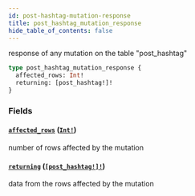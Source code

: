 ```yaml
---
id: post-hashtag-mutation-response
title: post_hashtag_mutation_response
hide_table_of_contents: false
---
```


response of any mutation on the table "post_hashtag"

```graphql
type post_hashtag_mutation_response {
  affected_rows: Int!
  returning: [post_hashtag!]!
}
```

### Fields

#### [`affected_rows`](#) ([`Int!`](../scalars/int))

number of rows affected by the mutation

#### [`returning`](#) ([`[post_hashtag!]!`](../objects/post-hashtag))

data from the rows affected by the mutation
